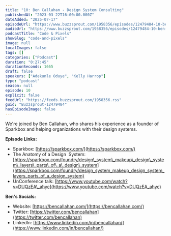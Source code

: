 ```yaml
---
title: "10: Ben Callahan - Design System Consulting"
publishedAt: "2023-03-22T16:00:00.000Z"
dateAdded: "2025-07-17"
episodeUrl: "https://www.buzzsprout.com/1958356/episodes/12479484-10-ben-callahan-design-system-consulting.mp3"
audioUrl: "https://www.buzzsprout.com/1958356/episodes/12479484-10-ben-callahan-design-system-consulting.mp3"
podcastTitle: "Code & Pixels"
showSlug: "code-and-pixels"
image: null
localImages: false
tags: []
categories: ["Podcast"]
duration: "0:27:45"
durationSeconds: 1665
draft: false
speakers: ["Adekunle Oduye", "Kelly Harrop"]
type: "podcast"
season: null
episode: 10
explicit: false
feedUrl: "https://feeds.buzzsprout.com/1958356.rss"
guid: "Buzzsprout-12479484"
hasEpisodeImage: false
---
```

We're joined by Ben Callahan, who shares his experience as a founder of Sparkbox and helping organizations with their design systems.  
  
**Episode Links:**

-   Sparkbox: [https://sparkbox.com/](https://sparkbox.com/)
-   The Anatomy of a Design  System: [https://sparkbox.com/foundry/design\_system\_makeup\_design\_system\_layers\_parts\_of\_a\_design\_system](https://sparkbox.com/foundry/design_system_makeup_design_system_layers_parts_of_a_design_system)
-   UnConference talk: [https://www.youtube.com/watch?v=DUQzEA\_ahyc](https://www.youtube.com/watch?v=DUQzEA_ahyc)

**Ben's Socials:**

-   Website: [https://bencallahan.com/](https://bencallahan.com/)
-   Twitter: [https://twitter.com/bencallahan](https://twitter.com/bencallahan)
-   LinkedIn: [https://www.linkedin.com/in/bencallahan/](https://www.linkedin.com/in/bencallahan/)
